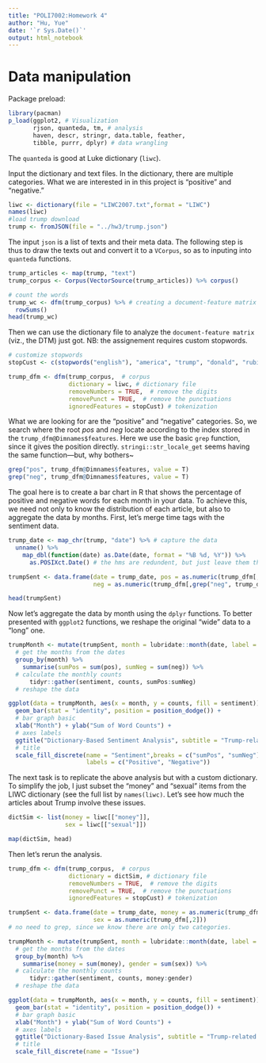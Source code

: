 ```yaml
---
title: "POLI7002:Homework 4"
author: "Hu, Yue"
date: '`r Sys.Date()`'
output: html_notebook
---
```


# Data manipulation
Package preload:
```r
library(pacman)
p_load(ggplot2, # Visualization
       rjson, quanteda, tm, # analysis
       haven, descr, stringr, data.table, feather, 
       tibble, purrr, dplyr) # data wrangling
```

The `quanteda` is good at Luke dictionary (`liwc`).

Input the dictionary and text files.
In the dictionary, there are multiple categories.
What we are interested in in this project is "positive" and "negative."

```r
liwc <- dictionary(file = "LIWC2007.txt",format = "LIWC")
names(liwc)
#load trump download
trump <- fromJSON(file = "../hw3/trump.json")
```

The input `json` is a list of texts and their meta data. 
The following step is thus to draw the texts out and convert it to a `VCorpus`, so as to inputing into `quanteda` functions.

```r
trump_articles <- map(trump, "text")
trump_corpus <- Corpus(VectorSource(trump_articles)) %>% corpus()

# count the words
trump_wc <- dfm(trump_corpus) %>% # creating a document-feature matrix
  rowSums()
head(trump_wc)
```

Then we can use the dictionary file to analyze the `document-feature matrix` (viz., the DTM) just got.
NB: the assignement requires custom stopwords. 

```r
# customize stopwords
stopCust <- c(stopwords("english"), "america", "trump", "donald", "rubio", "hillary")

trump_dfm <- dfm(trump_corpus,  # corpus
                 dictionary = liwc, # dictionary file
                 removeNumbers = TRUE,  # remove the digits
                 removePunct = TRUE,  # remove the punctuations
                 ignoredFeatures = stopCust) # tokenization
```

What we are looking for are the "positive" and "negative" categories.
So, we search where the root *pos* and *neg* locate according to the index stored in the `trump_dfm@Dimnames$features`.
Here we use the basic `grep` function, since it gives the position directly.
`stringi::str_locale_get` seems having the same function---but, why bothers~

```r
grep("pos", trump_dfm@Dimnames$features, value = T)
grep("neg", trump_dfm@Dimnames$features, value = T)
```

The goal here is to create a bar chart in R that shows the percentage of positive and negative words for each month in your data.
To achieve this, we need not only to know the distribution of each article, but also to aggregate the data by months. 
First, let's merge time tags with the sentiment data.

```r
trump_date <- map_chr(trump, "date") %>% # capture the data
  unname() %>%
    map_dbl(function(date) as.Date(date, format = "%B %d, %Y")) %>%
      as.POSIXct.Date() # the hms are redundent, but just leave them there.

trumpSent <- data.frame(date = trump_date, pos = as.numeric(trump_dfm[,grep("pos", trump_dfm@Dimnames$features)]), 
                        neg = as.numeric(trump_dfm[,grep("neg", trump_dfm@Dimnames$features)[2]]))

head(trumpSent)
```

Now let's aggregate the data by month using the `dplyr` functions.
To better presented with `ggplot2` functions, we reshape the original "wide" data to a "long" one.

```r
trumpMonth <- mutate(trumpSent, month = lubridate::month(date, label = T)) %>%
  # get the months from the dates
  group_by(month) %>%
    summarise(sumPos = sum(pos), sumNeg = sum(neg)) %>% 
  # calculate the monthly counts
      tidyr::gather(sentiment, counts, sumPos:sumNeg)
  # reshape the data

ggplot(data = trumpMonth, aes(x = month, y = counts, fill = sentiment)) +
  geom_bar(stat = "identity", position = position_dodge()) +
  # bar graph basic
  xlab("Month") + ylab("Sum of Word Counts") +
  # axes labels
  ggtitle("Dictionary-Based Sentiment Analysis", subtitle = "Trump-related Articles from NYT") + 
  # title
  scale_fill_discrete(name = "Sentiment",breaks = c("sumPos", "sumNeg"),
                      labels = c("Positive", "Negative"))
```

The next task is to replicate the above analysis but with a custom dictionary. 
To simplify the job, I just subset the "money" and "sexual" items from the LIWC dictionary (see the full list by `names(liwc)`.
Let's see how much the articles about Trump involve these issues.

```r
dictSim <- list(money = liwc[["money"]],
                sex = liwc[["sexual"]])

map(dictSim, head)
```

Then let's rerun the analysis.
```r
trump_dfm <- dfm(trump_corpus,  # corpus
                 dictionary = dictSim, # dictionary file
                 removeNumbers = TRUE,  # remove the digits
                 removePunct = TRUE,  # remove the punctuations
                 ignoredFeatures = stopCust) # tokenization

trumpSent <- data.frame(date = trump_date, money = as.numeric(trump_dfm[,1]), 
                        sex = as.numeric(trump_dfm[,2]))
# no need to grep, since we know there are only two categories.

trumpMonth <- mutate(trumpSent, month = lubridate::month(date, label = T)) %>%
  # get the months from the dates
  group_by(month) %>%
    summarise(money = sum(money), gender = sum(sex)) %>% 
  # calculate the monthly counts
      tidyr::gather(sentiment, counts, money:gender)
  # reshape the data

ggplot(data = trumpMonth, aes(x = month, y = counts, fill = sentiment)) +
  geom_bar(stat = "identity", position = position_dodge()) +
  # bar graph basic
  xlab("Month") + ylab("Sum of Word Counts") +
  # axes labels
  ggtitle("Dictionary-Based Issue Analysis", subtitle = "Trump-related Articles from NYT") + 
  # title
  scale_fill_discrete(name = "Issue")
```

